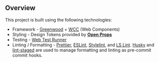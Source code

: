 
<Meta title="Overview/Tech Stack" />

## Overview

This project is built using the following technologies:

- Framework - [Greenwood](https://github.com/ProjectEvergreen/greenwood) + [WCC](https://github.com/ProjectEvergreen/wcc) (Web Components)
- Styling - Design Tokens provided by [**Open Props**](https://open-props.style/)
- Testing - [Web Test Runner](https://modern-web.dev/docs/test-runner/overview/)
- Linting / Formatting - [Prettier](https://prettier.io/), [ESLint](https://eslint.org/), [Stylelint](https://stylelint.io/), and [LS Lint](https://ls-lint.org/).  [Husky](https://typicode.github.io/husky/) and [lint-staged](https://github.com/lint-staged/lint-staged) are used to manage formatting and linting as pre-commit commit hooks.
